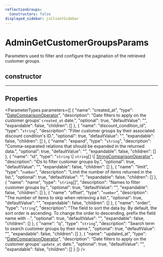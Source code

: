 ```yaml
---
reflectionGroups:
  Constructors: false
displayed_sidebar: jsClientSidebar
---
```



# AdminGetCustomerGroupsParams

Parameters used to filter and configure the pagination of the retrieved customer groups.

## constructor

___

## Properties

<ParameterTypes parameters={[
  {
    "name": "created_at",
    "type": "[DateComparisonOperator](js_client.internal.DateComparisonOperator.mdx)",
    "description": "Date filters to apply on the customer groups' `created_at` date.",
    "optional": true,
    "defaultValue": "",
    "expandable": false,
    "children": []
  },
  {
    "name": "discount_condition_id",
    "type": "`string`",
    "description": "Filter customer groups by their associated discount condition's ID.",
    "optional": true,
    "defaultValue": "",
    "expandable": false,
    "children": []
  },
  {
    "name": "expand",
    "type": "`string`",
    "description": "Comma-separated relations that should be expanded in the returned data.",
    "optional": true,
    "defaultValue": "",
    "expandable": false,
    "children": []
  },
  {
    "name": "id",
    "type": "`string` \\| `string`[] \\| [StringComparisonOperator](js_client.internal.StringComparisonOperator.mdx)",
    "description": "IDs to filter customer groups by.",
    "optional": true,
    "defaultValue": "",
    "expandable": false,
    "children": []
  },
  {
    "name": "limit",
    "type": "`number`",
    "description": "Limit the number of items returned in the list.",
    "optional": true,
    "defaultValue": "",
    "expandable": false,
    "children": []
  },
  {
    "name": "name",
    "type": "`string`[]",
    "description": "Names to filter customer groups by.",
    "optional": true,
    "defaultValue": "",
    "expandable": false,
    "children": []
  },
  {
    "name": "offset",
    "type": "`number`",
    "description": "The number of items to skip when retrieving a list.",
    "optional": true,
    "defaultValue": "",
    "expandable": false,
    "children": []
  },
  {
    "name": "order",
    "type": "`string`",
    "description": "The field to sort the data by. By default, the sort order is ascending. To change the order to descending, prefix the field name with `-`.",
    "optional": true,
    "defaultValue": "",
    "expandable": false,
    "children": []
  },
  {
    "name": "q",
    "type": "`string`",
    "description": "Search term to search customer groups by their name.",
    "optional": true,
    "defaultValue": "",
    "expandable": false,
    "children": []
  },
  {
    "name": "updated_at",
    "type": "[DateComparisonOperator](js_client.internal.DateComparisonOperator.mdx)",
    "description": "Date filters to apply on the customer groups' `update_at` date.",
    "optional": true,
    "defaultValue": "",
    "expandable": false,
    "children": []
  }
]} />
